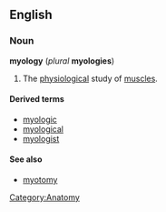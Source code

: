 {{wikipedia}}
==English==
===Noun===
'''myology''' (''plural'' '''myologies''')

# The [[physiological]] study of [[muscle]]s.

====Derived terms====
*[[myologic]]
*[[myological]]
*[[myologist]]

====See also====
*[[myotomy]]

[[Category:Anatomy]]